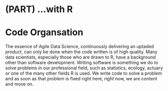 # (PART) ...with R {-}

# Code Organsation

The essence of Agile Data Science, continuously delivering an uptaded product, can only be done when the code written is of high quality. Many data scientists, especially those who are drawn to R, have a background other than software development. Writing software is something we do to solve problems in our professional field, such as statistics, ecology, actuary or one of the many other fields R is used. We write code to solve a problem and as soon as that problem is fixed right here, right now, we are content and move on. 